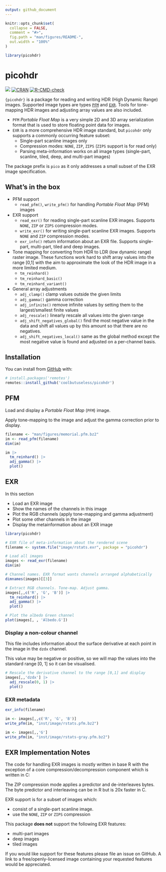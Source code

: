 ```yaml
---
output: github_document
---
```


<!-- README.md is generated from README.Rmd. Please edit that file -->

```r
knitr::opts_chunk$set(
  collapse = FALSE,
  comment = "#>",
  fig.path = "man/figures/README-",
  out.width = "100%"
)

library(picohdr)
```

# picohdr

<!-- badges: start -->
![](https://img.shields.io/badge/cool-useless-green.svg)
[![CRAN](https://www.r-pkg.org/badges/version/picohdr)](https://CRAN.R-project.org/package=picohdr)
[![R-CMD-check](https://github.com/coolbutuseless/picohdr/actions/workflows/R-CMD-check.yaml/badge.svg)](https://github.com/coolbutuseless/picohdr/actions/workflows/R-CMD-check.yaml)
<!-- badges: end -->

`{picohdr}` is a package for reading and writing HDR (High Dynamic Range) images. 
Supported image types are types [`PFM`](https://www.pauldebevec.com/Research/HDR/PFM/) 
and [`EXR`](https://openexr.com/).  Tools for tone-mapping HDR images and adjusting array values are also included.

* `PFM` *Portable Float Map* is a very simple 2D and 3D array serialization format
  that is used to store floating point data for images.
* `EXR` is a more comprehensive HDR image standard, but `picohdr` only supports a commonly occurring feature subset:
    * Single-part scanline images only
    * Compression modes: `NONE`, `ZIP`, `ZIPS` (`ZIPS` support is for read only)
    * Parsing meta-information works on all image types (single-part, scanline, 
      tiled, deep, and multi-part images)

The package prefix is `pico` as it only addresses a small subset of the EXR image specification.

## What's in the box

* PFM support
    * `read_pfm()`, `write_pfm()` for handling *Portable Float Map* (PFM) images
* EXR support
    * `read_exr()` for reading single-part scanline EXR images. Supports `NONE`, `ZIP` or `ZIPS`
      compression modes. 
    * `write_exr()` for writing single-part scanline EXR images. Supports `NONE` and `ZIP`
      compression modes. 
    * `exr_info()` return information about an EXR file.  Supports single-part, 
      multi-part, tiled and deep images.
* Tone mapping for converting from HDR to LDR (low dynamic range) raster image.
  These functions work hard to shift array values into the range [0,1] with 
  the aim to approximate the look of the HDR image in a more limited medium. 
    * `tm_reinhard()`  
    * `tm_reinhard_basic()`           
    * `tm_reinhard_variant()` 
* General array adjustments
    * `adj_clamp()` clamp values outside the given limits
    * `adj_gamma()` gamma correction
    * `adj_infinite()` remove infinite values by setting them to the largest/smallest finite values
    * `adj_rescale()` linearly rescale all values into the given range
    * `adj_shift_negatives_global()` find the most negative value in the data and 
       shift all values up by this amount so that there are no negatives.
    * `adj_shift_negatives_local()` same as the global method except the most
      negative value is found and adjusted on a per-channel basis.
       

## Installation

You can install from [GitHub](https://github.com/coolbutuseless/picohdr) with:

``` r
# install.packages('remotes')
remotes::install_github('coolbutuseless/picohdr')
```

## PFM

Load and display a *Portable Float Map* (`PFM`) image.

Apply tone-mapping to the image and adjust the gamma correction prior to display.

```r
filename <- "man/figures/memorial.pfm.bz2"
im <- read_pfm(filename)
dim(im)

im |> 
  tm_reinhard() |>
  adj_gamma() |> 
  plot()
```



## EXR 

In this section

* Load an EXR image
* Show the names of the channels in this image
* Plot the RGB channels (apply tone-mapping and gamma adjustment)
* Plot some other channels in the image
* Display the metainformation about an EXR image

```r
library(picohdr)

# EXR file of meta-information about the rendered scene
filename <- system.file("image/rstats.exr", package = "picohdr") 

# Load all images
images <- read_exr(filename)
dim(im)

# Channel names. EXR format wants channels arranged alphabetically
dimnames(images)[[3]]

# Extract RGB channels. Tone-map. Adjust gamma.
images[,,c('R', 'G', 'B')] |>
  tm_reinhard() |>
  adj_gamma() |>
  plot()

# Plot the albedo Green channel
plot(images[, , 'Albedo.G'])
```

### Display a non-colour channel

This file includes information about the surface derivative at each point in 
the image in the `dzdx` channel.

This value may be negative or positive, so we will map the values into the
standard range [0, 1] so it can be visualised.

```r
# Rescale the derivative channel to the range [0,1] and display
images[,,'dzdx'] |>
  adj_rescale(0, 1) |> 
  plot()
```

### EXR metadata


```r
exr_info(filename)
```




```r
im <- images[,,c('R', 'G', 'B')]
write_pfm(im, "inst/image/rstats.pfm.bz2")

im <- images[,,'G']
write_pfm(im, "inst/image/rstats-gray.pfm.bz2")
```



## EXR Implementation Notes

The code for handling EXR images is mostly written in base R with the exception 
of a core compression/decompression component which is written in C:

The ZIP compression mode applies a predictor and de-interleaves bytes. The byte 
predictor and interleaving can be in R but is 20x faster in C. 

EXR support is for a subset of images which:

* consist of a single-part scanline image.
* use the `NONE`, `ZIP` or `ZIPS` compression

This package **does not** support the following EXR features: 

* multi-part images
* deep images
* tiled images

If you would like support for these features please file an issue on GitHub.
A link to a free/openly-licensed image containing your requested features would be 
appreciated.





